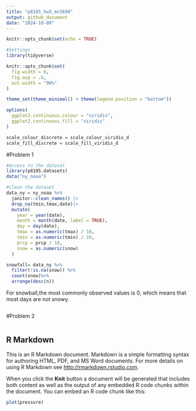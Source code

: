 ```yaml
---
title: "p8105_hw3_mc5698"
output: github_document
date: "2024-10-09"
---
```


```r
knitr::opts_chunk$set(echo = TRUE)
```

```r
#Settings
library(tidyverse)

knitr::opts_chunk$set(
  fig.width = 6,
  fig.asp = .6,
  out.width = "90%"
)

theme_set(theme_minimal() + theme(legend.position = "bottom"))

options(
  ggplot2.continuous.colour = "viridis",
  ggplot2.continuous.fill = "viridis"
)

scale_colour_discrete = scale_colour_viridis_d
scale_fill_discrete = scale_fill_viridis_d
```

#Problem 1
```r
#Access to the dataset
library(p8105.datasets)
data("ny_noaa")
```

```r
#clean the dataset
data_ny = ny_noaa %>%
  janitor::clean_names() |>
  drop_na(tmin,tmax,date)|>
  mutate(
    year = year(date),
    month = month(date, label = TRUE),
    day = day(date),
    tmax = as.numeric(tmax) / 10,   
    tmin = as.numeric(tmin) / 10,
    prcp = prcp / 10,               
    snow = as.numeric(snow)        
  ) 

```
```r
snowfall= data_ny %>%
  filter(!is.na(snow)) %>%
  count(snow)%>%
  arrange(desc(n))
```
For snowball,the most commonly observed values is 0, which means that most days are not snowy.
```r

```




#Problem 2
```r

```

## R Markdown

This is an R Markdown document. Markdown is a simple formatting syntax for authoring HTML, PDF, and MS Word documents. For more details on using R Markdown see <http://rmarkdown.rstudio.com>.

When you click the **Knit** button a document will be generated that includes both content as well as the output of any embedded R code chunks within the document. You can embed an R code chunk like this:


```r
plot(pressure)
```


